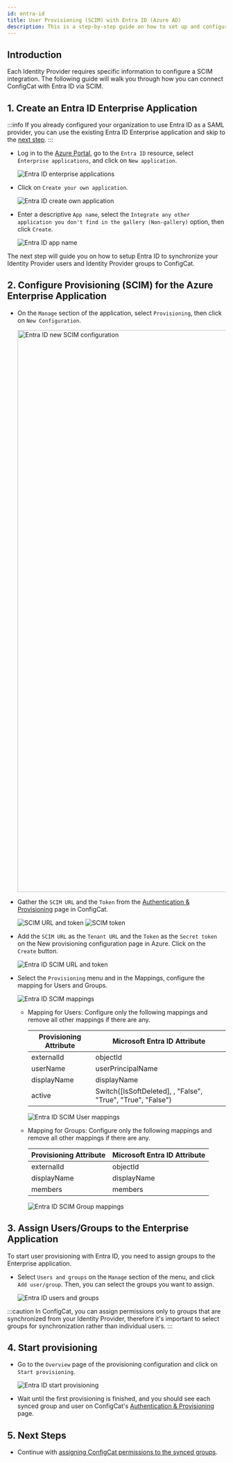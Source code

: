 ```yaml
---
id: entra-id
title: User Provisioning (SCIM) with Entra ID (Azure AD) 
description: This is a step-by-step guide on how to set up and configure Entra ID (Azure AD) as a User provisioning (SCIM) provider for your organization.
---
```



## Introduction

Each Identity Provider requires specific information to configure a SCIM integration. The following guide will walk you through how you can connect ConfigCat with Entra ID via SCIM.

## 1. Create an Entra ID Enterprise Application

:::info
If you already configured your organization to use Entra ID as a SAML provider, you can use the existing Entra ID Enterprise application and skip to the [next step](#2-configure-provisioning-scim-for-the-azure-enterprise-application).
:::

- Log in to the <a href="https://portal.azure.com/" target="_blank">Azure Portal</a>, go to the `Entra ID` resource, select `Enterprise applications`, and click on `New application`.

  <img className="bordered-img" src="/docs/assets/scim/entra_id/new_application.png" alt="Entra ID enterprise applications" decoding="async" loading="lazy"/>

- Click on `Create your own application`.

  <img className="bordered-img" src="/docs/assets/scim/entra_id/create_application.png" alt="Entra ID create own application" decoding="async" loading="lazy"/>

- Enter a descriptive `App name`, select the `Integrate any other application you don't find in the gallery (Non-gallery)` option, then click `Create`.

  <img className="bordered-img" src="/docs/assets/scim/entra_id/app_name.png" alt="Entra ID app name" decoding="async" loading="lazy"/>

The next step will guide you on how to setup Entra ID to synchronize your Identity Provider users and Identity Provider groups to ConfigCat.

## 2. Configure Provisioning (SCIM) for the Azure Enterprise Application

- On the `Manage` section of the application, select `Provisioning`, then click on  `New Configuration`.

  <img className="bordered-img" src="/docs/assets/scim/entra_id/new_config.png" width="1293" alt="Entra ID new SCIM configuration" decoding="async" loading="lazy"/>

- Gather the `SCIM URL` and the `Token` from the <a href="https://app.configcat.com/organization/authentication/" target="_blank" rel="noopener noreferrer">Authentication & Provisioning</a> page in ConfigCat.

  <img className="bordered-img" src="/docs/assets/scim/dashboard/token_generate_url.png" alt="SCIM URL and token" decoding="async" loading="lazy"/>

  <img className="bordered-img" src="/docs/assets/scim/dashboard/token.png" alt="SCIM token" decoding="async" loading="lazy"/>

- Add the `SCIM URL` as the `Tenant URL` and the `Token` as the `Secret token` on the New provisioning configuration page in Azure. Click on the `Create` button.

  <img className="bordered-img" src="/docs/assets/scim/entra_id/scim_meta.png" alt="Entra ID SCIM URL and token" decoding="async" loading="lazy"/>

- Select the `Provisioning` menu and in the Mappings, configure the mapping for Users and Groups.

  <img className="bordered-img" src="/docs/assets/scim/entra_id/mappings.png" alt="Entra ID SCIM mappings" decoding="async" loading="lazy"/>

  - Mapping for Users:
    Configure only the following mappings and remove all other mappings if there are any.
    
    | Provisioning Attribute  | Microsoft Entra ID Attribute                                |
    | ----------------------- | ----------------------------------------------------------- | 
    | externalId              | objectId                                                    |
    | userName                | userPrincipalName                                           |
    | displayName             | displayName                                                 |
    | active                  | Switch([IsSoftDeleted], , "False", "True", "True", "False") |
  
    <img className="bordered-img" src="/docs/assets/scim/entra_id/user_mappings.png" alt="Entra ID SCIM User mappings" decoding="async" loading="lazy"/>

  - Mapping for Groups:
    Configure only the following mappings and remove all other mappings if there are any.
    
    | Provisioning Attribute  | Microsoft Entra ID Attribute |
    | ----------------------- | ---------------------------- | 
    | externalId              | objectId                     |
    | displayName             | displayName                  |
    | members                 | members                      |

    <img className="bordered-img" src="/docs/assets/scim/entra_id/group_mappings.png" alt="Entra ID SCIM Group mappings" decoding="async" loading="lazy"/>

## 3. Assign Users/Groups to the Enterprise Application

To start user provisioning with Entra ID, you need to assign groups to the Enterprise application.

- Select `Users and groups` on the `Manage` section of the menu, and click `Add user/group`. Then, you can select the groups you want to assign.

  <img className="bordered-img" src="/docs/assets/scim/entra_id/add_user.png" alt="Entra ID users and groups" decoding="async" loading="lazy"/>

:::caution
In ConfigCat, you can assign permissions only to groups that are synchronized from your Identity Provider, 
therefore it's important to select groups for synchronization rather than individual users.
:::

## 4. Start provisioning

- Go to the `Overview` page of the provisioning configuration and click on `Start provisioning`.

  <img className="bordered-img" src="/docs/assets/scim/entra_id/start_provisioning.png" alt="Entra ID start provisioning" decoding="async" loading="lazy" />

- Wait until the first provisioning is finished, and you should see each synced group and user on ConfigCat's <a href="https://app.configcat.com/organization/authentication/" target="_blank" rel="noopener noreferrer">Authentication & Provisioning</a> page.

## 5. Next Steps

- Continue with [assigning ConfigCat permissions to the synced groups](../overview.mdx#groups).
